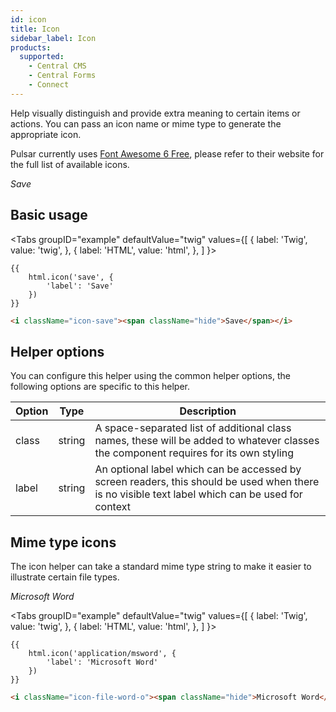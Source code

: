 ```yaml
---
id: icon
title: Icon
sidebar_label: Icon
products:
  supported:
    - Central CMS
    - Central Forms
    - Connect
---
```



Help visually distinguish and provide extra meaning to certain items or actions. You can pass an icon name or mime type to generate the appropriate icon.

Pulsar currently uses [Font Awesome 6 Free](https://fontawesome.com/), please refer to their website for the full list of available icons.

<div className="d-example">
  <i className="icon-save"><span className="hide">Save</span></i>
</div>

## Basic usage

<Tabs
  groupID="example"
  defaultValue="twig"
  values={[
    { label: 'Twig', value: 'twig', },
    { label: 'HTML', value: 'html', },
  ]
}>
<TabItem value="twig">

```twig
{{
    html.icon('save', {
        'label': 'Save'
    })
}}
```

</TabItem>
<TabItem value="html">

```html
<i className="icon-save"><span className="hide">Save</span></i>
```

</TabItem>
</Tabs>

## Helper options

You can configure this helper using the common helper options, the following options are specific to this helper.

| Option | Type | Description |
| ------ | ---- | ----------- |
| class | string | A space-separated list of additional class names, these will be added to whatever classes the component requires for its own styling |
| label | string | An optional label which can be accessed by screen readers, this should be used when there is no visible text label which can be used for context |

## Mime type icons

The icon helper can take a standard mime type string to make it easier to illustrate certain file types.

<div className="d-example">
  <i className="icon-file-word-o"><span className="hide">Microsoft Word</span></i>
</div>

<Tabs
  groupID="example"
  defaultValue="twig"
  values={[
    { label: 'Twig', value: 'twig', },
    { label: 'HTML', value: 'html', },
  ]
}>
<TabItem value="twig">

```twig
{{
    html.icon('application/msword', {
        'label': 'Microsoft Word'
    })
}}
```

</TabItem>
<TabItem value="html">

```html
<i className="icon-file-word-o"><span className="hide">Microsoft Word</span></i>
```

</TabItem>
</Tabs>